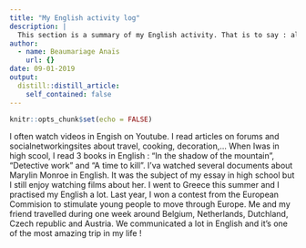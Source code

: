 ```yaml
---
title: "My English activity log"
description: |
  This section is a summary of my English activity. That is to say : all things I've done in English and my link with this langage.
author:
  - name: Beaumariage Anaïs
    url: {}
date: 09-01-2019
output:
  distill::distill_article:
    self_contained: false
---
```


```r
knitr::opts_chunk$set(echo = FALSE)
```


I often watch videos in Engish on Youtube.
I read articles on forums and socialnetworkingsites about travel, cooking, decoration,...
When Iwas in high scool, I read 3 books in English : "In the shadow of the mountain", "Detective work" and "A time to kill".
I'va watched several documents about Marylin Monroe in English. It was the subject of my essay in high school but I still enjoy watching films about her.
I went to Greece this summer and I practised my English a lot. Last year, I won a contest from the European Commision to stimulate young people to move through Europe. Me and my friend travelled during one week around Belgium, Netherlands, Dutchland, Czech republic and Austria. We communicated a lot in English and it's one of the most amazing trip in my life !


